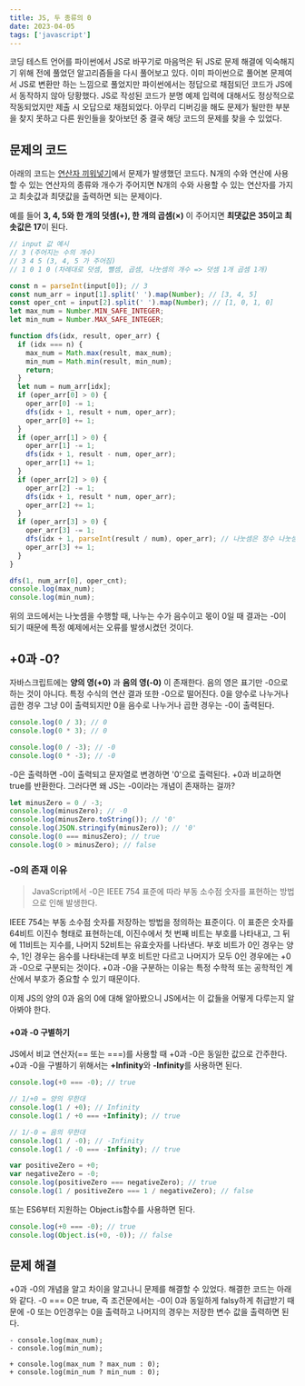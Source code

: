 ```yaml
---
title: JS, 두 종류의 0
date: 2023-04-05
tags: ['javascript']
---
```


코딩 테스트 언어를 파이썬에서 JS로 바꾸기로 마음먹은 뒤 JS로 문제 해결에 익숙해지기 위해 전에 풀었던 알고리즘들을 다시 풀어보고 있다.
이미 파이썬으로 풀어본 문제여서 JS로 변환만 하는 느낌으로 풀었지만 파이썬에서는 정답으로 채점되던 코드가 JS에서 동작하지 않아 당황했다.
JS로 작성된 코드가 분명 예제 입력에 대해서도 정상적으로 작동되었지만 제출 시 오답으로 채점되었다.
아무리 디버깅을 해도 문제가 될만한 부분을 찾지 못하고 다른 원인들을 찾아보던 중 결국 해당 코드의 문제를 찾을 수 있었다.

## 문제의 코드

아래의 코드는 [연산자 끼워넣기](https://www.acmicpc.net/problem/14888)에서 문제가 발생했던 코드다.
N개의 수와 연산에 사용할 수 있는 연산자의 종류와 개수가 주어지면 N개의 수와 사용할 수 있는 연산자를 가지고 최솟값과 최댓값을 출력하면 되는 문제이다.

예를 들어 **3, 4, 5와 한 개의 덧셈(+), 한 개의 곱셈(×)** 이 주어지면 **최댓값은 35이고 최솟값은 17**이 된다.

```js {36} showLineNumbers
// input 값 예시
// 3 (주어지는 수의 개수)
// 3 4 5 (3, 4, 5 가 주어짐)
// 1 0 1 0 (차례대로 덧셈, 뺄셈, 곱셈, 나눗셈의 개수 => 덧셈 1개 곱셈 1개)

const n = parseInt(input[0]); // 3
const num_arr = input[1].split(' ').map(Number); // [3, 4, 5]
const oper_cnt = input[2].split(' ').map(Number); // [1, 0, 1, 0]
let max_num = Number.MIN_SAFE_INTEGER;
let min_num = Number.MAX_SAFE_INTEGER;

function dfs(idx, result, oper_arr) {
  if (idx === n) {
    max_num = Math.max(result, max_num);
    min_num = Math.min(result, min_num);
    return;
  }
  let num = num_arr[idx];
  if (oper_arr[0] > 0) {
    oper_arr[0] -= 1;
    dfs(idx + 1, result + num, oper_arr);
    oper_arr[0] += 1;
  }
  if (oper_arr[1] > 0) {
    oper_arr[1] -= 1;
    dfs(idx + 1, result - num, oper_arr);
    oper_arr[1] += 1;
  }
  if (oper_arr[2] > 0) {
    oper_arr[2] -= 1;
    dfs(idx + 1, result * num, oper_arr);
    oper_arr[2] += 1;
  }
  if (oper_arr[3] > 0) {
    oper_arr[3] -= 1;
    dfs(idx + 1, parseInt(result / num), oper_arr); // 나눗셈은 정수 나눗셈으로 몫만 취함
    oper_arr[3] += 1;
  }
}

dfs(1, num_arr[0], oper_cnt);
console.log(max_num);
console.log(min_num);
```

위의 코드에서는 나눗셈을 수행할 때, 나누는 수가 음수이고 몫이 0일 때 결과는 -0이 되기 때문에 특정 예제에서는 오류를 발생시켰던 것이다.

## +0과 -0?

자바스크립트에는 **양의 영(+0)** 과 **음의 영(-0)** 이 존재한다.
음의 영은 표기만 -0으로 하는 것이 아니다. 특정 수식의 연산 결과 또한 -0으로 떨어진다.
0을 양수로 나누거나 곱한 경우 그냥 0이 출력되지만 0을 음수로 나누거나 곱한 경우는 -0이 출력된다.

```js
console.log(0 / 3); // 0
console.log(0 * 3); // 0

console.log(0 / -3); // -0
console.log(0 * -3); // -0
```

-0은 출력하면 -0이 출력되고 문자열로 변경하면 '0'으로 출력된다. +0과 비교하면 true를 반환한다.
그러다면 왜 JS는 -0이라는 개념이 존재하는 걸까?

```javascript
let minusZero = 0 / -3;
console.log(minusZero); // -0
console.log(minusZero.toString()); // '0'
console.log(JSON.stringify(minusZero)); // '0'
console.log(0 === minusZero); // true
console.log(0 > minusZero); // false
```

### -0의 존재 이유

> JavaScript에서 -0은 IEEE 754 표준에 따라 부동 소수점 숫자를 표현하는 방법으로 인해 발생한다.

IEEE 754는 부동 소수점 숫자를 저장하는 방법을 정의하는 표준이다. 이 표준은 숫자를 64비트 이진수 형태로 표현하는데, 이진수에서 첫 번째 비트는 부호를 나타내고, 그 뒤에 11비트는 지수를, 나머지 52비트는 유효숫자를 나타낸다.
부호 비트가 0인 경우는 양수, 1인 경우는 음수를 나타내는데 부호 비트만 다르고 나머지가 모두 0인 경우에는 +0과 -0으로 구분되는 것이다.
+0과 -0을 구분하는 이유는 특정 수학적 또는 공학적인 계산에서 부호가 중요할 수 있기 때문이다.

이제 JS의 양의 0과 음의 0에 대해 알아봤으니 JS에서는 이 값들을 어떻게 다루는지 알아봐야 한다.

#### +0과 -0 구별하기

JS에서 비교 연산자(== 또는 ===)를 사용할 때 +0과 -0은 동일한 값으로 간주한다.
+0과 -0을 구별하기 위해서는 **+Infinity**와 **-Infinity**를 사용하면 된다.

```js
console.log(+0 === -0); // true

// 1/+0 = 양의 무한대
console.log(1 / +0); // Infinity
console.log(1 / +0 === +Infinity); // true

// 1/-0 = 음의 무한대
console.log(1 / -0); // -Infinity
console.log(1 / -0 === -Infinity); // true

var positiveZero = +0;
var negativeZero = -0;
console.log(positiveZero === negativeZero); // true
console.log(1 / positiveZero === 1 / negativeZero); // false
```

또는 ES6부터 지원하는 Object.is함수를 사용하면 된다.

```javascript
console.log(+0 === -0); // true
console.log(Object.is(+0, -0)); // false
```

## 문제 해결

+0과 -0의 개념을 알고 차이을 알고나니 문제를 해결할 수 있었다. 해결한 코드는 아래와 같다.
-0 === 0은 true, 즉 조건문에서는 -0이 0과 동일하게 falsy하게 취급받기 때문에
-0 또는 0인경우는 0을 출력하고 나머지의 경우는 저장한 변수 값을 출력하면 된다.

```diff-js
- console.log(max_num);
- console.log(min_num);

+ console.log(max_num ? max_num : 0);
+ console.log(min_num ? min_num : 0);
```
